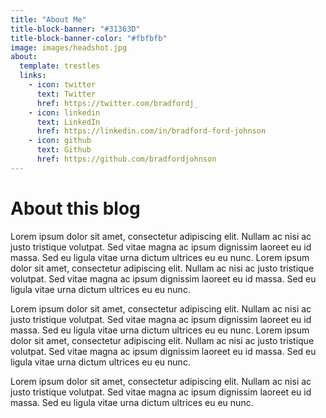 ```yaml
---
title: "About Me"
title-block-banner: "#31363D"
title-block-banner-color: "#fbfbfb"
image: images/headshot.jpg
about:
  template: trestles
  links:
    - icon: twitter
      text: Twitter
      href: https://twitter.com/bradfordj_
    - icon: linkedin
      text: LinkedIn
      href: https://linkedin.com/in/bradford-ford-johnson
    - icon: github
      text: Github
      href: https://github.com/bradfordjohnson
---
```


# About this blog

Lorem ipsum dolor sit amet, consectetur adipiscing elit. Nullam ac nisi ac justo tristique volutpat. Sed vitae magna ac ipsum dignissim laoreet eu id massa. Sed eu ligula vitae urna dictum ultrices eu eu nunc. Lorem ipsum dolor sit amet, consectetur adipiscing elit. Nullam ac nisi ac justo tristique volutpat. Sed vitae magna ac ipsum dignissim laoreet eu id massa. Sed eu ligula vitae urna dictum ultrices eu eu nunc.

Lorem ipsum dolor sit amet, consectetur adipiscing elit. Nullam ac nisi ac justo tristique volutpat. Sed vitae magna ac ipsum dignissim laoreet eu id massa. Sed eu ligula vitae urna dictum ultrices eu eu nunc. Lorem ipsum dolor sit amet, consectetur adipiscing elit. Nullam ac nisi ac justo tristique volutpat. Sed vitae magna ac ipsum dignissim laoreet eu id massa. Sed eu ligula vitae urna dictum ultrices eu eu nunc.

Lorem ipsum dolor sit amet, consectetur adipiscing elit. Nullam ac nisi ac justo tristique volutpat. Sed vitae magna ac ipsum dignissim laoreet eu id massa. Sed eu ligula vitae urna dictum ultrices eu eu nunc.
